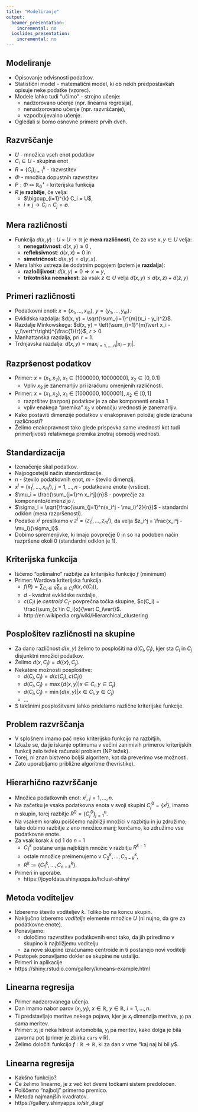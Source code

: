 ```yaml
---
title: "Modeliranje"
output:
  beamer_presentation:
    incremental: no
  ioslides_presentation:
    incremental: no
---
```


## Modeliranje 

- Opisovanje odvisnosti podatkov.
- Statistični model - matematični model, ki ob nekih predpostavkah opisuje neke podatke (vzorec).
- Modele lahko tudi "učimo" - strojno učenje:
  - nadzorovano učenje (npr. linearna regresija),
  - nenadzorovano učenje (npr. razvrščanje),
  - vzpodbujevalno učenje.
- Ogledali si bomo osnovne primere prvih dveh.

## Razvrščanje

- $U$ - množica vseh enot podatkov
- $C_i \subseteq U$ - skupina enot
- $R = \{C_i\}_{i=1}^{k}$ - razvrstitev
- $\Phi$ - množica dopustnih razvrstitev
- $P: \Phi \mapsto \mathbb{R}_{0}^{+}$ - kriterijska funkcija
- $R$ je **razbitje**, če velja:
  - $\bigcup_{i=1}^{k} C_i = U$,
  - $i \neq j \rightarrow C_i \cap C_j = \emptyset$.

## Mera različnosti

- Funkcija $d(x, y): U \times U \to \mathbb{R}$ je **mera različnosti**, če za vse $x, y \in U$ velja:
  - **nenegativnost**: $d(x, y) \geq 0$ , 
  - **refleksivnost**: $d(x, x) = 0$ in  
  - **simetričnost**: $d(x, y) = d(y, x)$.
- Mera lahko ustreza še dodatnim pogojem (potem je **razdalja**):
  - **razločljivost**: $d(x, y) = 0 \Rightarrow x = y$,
  - **trikotniška neenakost**: za vsak $z \in U$ velja $d(x,y) \leq d(x,z) + d(z, y)$ 

## Primeri različnosti

- Podatkovni enoti: $x=(x_1, \ldots, x_m)$, $y = (y_1, \ldots, y_m)$.
- Evklidska razdalja: $d(x, y) = \sqrt{\sum_{i=1}^{m}(x_i - y_i)^2}$.
- Razdalje Minkowskega: $d(x, y) = \left(\sum_{i=1}^{m}\vert x_i - y_i\vert^r\right)^{\frac{1}{r}}$, $r > 0$.
- Manhattanska razdalja, pri $r = 1$.
- Trdnjavska razdalja: $d(x, y) = \max_{i=1, \ldots, n}\vert x_i - y_i\vert$.

## Razpršenost podatkov

- Primer: $x=(x_1, x_2)$, $x_1 \in [1000000, 10000000]$, $x_2 \in [0, 0.1]$
  - Vpliv $x_2$ je zanemarljiv pri izračunu omenjenih različnosti.
- Primer: $x=(x_1, x_2)$, $x_1 \in [1000000, 1000001]$, $x_2 \in [0, 1]$
  - razpršitev (razpon) podatkov je za obe komponenti enaka 1
  - vpliv enakega "premika" $x_2$ v območju vrednosti je zanemarljiv.
- Kako postaviti dimenzije podatkov v enakopraven položaj glede izračuna različnosti?
- Želimo enakopravnost tako glede prispevka same vrednosti kot tudi primerljivosti relativnega premika znotraj območij vrednosti.

## Standardizacija

- Izenačenje skal podatkov.
- Najpogostejši način standardizacije.
- $n$ - število podatkovnih enot, $m$ - število dimenzij.
- $x^j = (x_1^j, \ldots, x_m^j)$, $j = 1, ..., n$ - podatkovne enote (vrstice).
- $\mu_i = \frac{\sum_{j=1}^n x_i^j}{n}$ - povprečje za komponento/dimenzijo $i$.
- $\sigma_i = \sqrt{\frac{\sum_{j=1}^n(x_i^j - \mu_i)^2}{n}}$ - standardni odklon (mera razpršenosti).
- Podatke $x^j$ preslikamo v $z^j = (z_1^j, \ldots, z_m^j)$, da velja $z_i^j = \frac{x_i^j - \mu_i}{\sigma_i}$.
- Dobimo spremenjivke, ki imajo povprečje 0 in so na podoben način razpršene okoli 0 (standardni odklon je 1).

## Kriterijska funkcija

- Iščemo "optimalno" razbitje za kriterijsko funkcijo $f$ (minimum)
- Primer: Wardova kriterijska funkcija
  - $f(R) = \sum_{C_i \in R}\sum_{x \in C_i}d(x, c(C_i))$,
  - $d$ - kvadrat evklidske razdalje,
  - $c(C_i)$ je *centroid* $C_i$- povprečna točka skupine, $c(C_i) = \frac{\sum_{x \in C_i}x}{\vert C_i\vert}$.
  - http://en.wikipedia.org/wiki/Hierarchical_clustering

## Posplošitev različnosti na skupine

- Za dano različnost $d(x, y)$ želimo to posplošiti na $d(C_i, C_j)$, kjer sta $C_i$ in $C_j$ disjunktni množici podatkov.
- Želimo $d(x, C_j) = d(\{x\}, C_j)$.
- Nekatere možnosti posplošitve:
  - $d(C_i, C_j) = d(c(C_i), c(C_j))$
  - $d(C_i, C_j) = \max \{d(x, y) | x \in C_i, y \in C_j\}$    
  - $d(C_i, C_j) = \min \{d(x, y) | x \in C_i, y \in C_j\}$    
  - ...
- S takšnimi posplošitvami lahko pridelamo različne kriterijske funkcije.

## Problem razvrščanja

- V splošnem imamo pač neko kriterijsko funkcijo na razbitjih.
- Izkaže se, da je iskanje optimuma v večini zanimivih primerov kriterijskih funkcij zelo težek računski problem (NP težek).
- Torej, ni znan bistveno boljši algoritem, kot da preverimo vse možnosti.
- Zato uporabljamo približne algoritme (hevristike).

## Hierarhično razvrščanje

- Množica podatkovnih enot: $x^j$, $j = 1, \ldots, n$.
- Na začetku je vsaka podatkovna enota v svoji skupini $C_j^0 = \{x^j\}$, imamo $n$ skupin, torej razbitje $R^0 = \{ C_j^0\}_{j=1}^n$.
- Na vsakem koraku poiščemo najbližji množici v razbitju in ju združimo; tako dobimo razbitje z eno množico manj; končamo, ko združimo vse podatkovne enote.
- Za vsak korak $k$ od $1$ do $n-1$ 
  - $C_1^k$ postane unija najbližjih množic v razbitju $R^{k-1}$
  - ostale množice preimenujemo v $C_2^k, \ldots, C_{n - k}^k$,
  - $R^k := \{C_1^k, \ldots, C_{n-k}^k\}$.
- Primeri in uporabe.
  - https://joyofdata.shinyapps.io/hclust-shiny/

## Metoda voditeljev

- Izberemo število voditeljev $k$. Toliko bo na koncu skupin.
- Naključno izberemo *voditelje* elemente množice $U$ (ni nujno, da gre za podatkovne enote). 
- Ponavljamo: 
  - določimo razvrstitev podatkovnih enot tako, da jih priredimo v skupino k najbližjemu voditelju
  - za nove skupine izračunamo centroide in ti postanejo novi voditelji
- Postopek ponavljamo dokler se skupine ne ustalijo.
- Primeri in aplikacije
- https://shiny.rstudio.com/gallery/kmeans-example.html

## Linearna regresija

- Primer nadzorovanega učenja.
- Dan imamo nabor parov $(x_i, y_i)$, $x\in \mathbb{R}$, $y \in \mathbb{R}$, $i = 1, \ldots, n$.
- Ti predstavljajo meritve nekega pojava, kjer je $x_i$ dimenzija meritve, $y_i$ pa sama meritev.
- Primer: $x_i$ je neka hitrost avtomobila, $y_i$ pa meritev, kako dolga je bila zavorna pot (primer je zbirka `cars` v R).
- Želimo določiti funkcijo $f: \mathbb{R} \to \mathbb{R}$, ki za dan $x$ vrne "kaj naj bi bil $y$$.

## Linearna regresija

- Kakšno funkcijo?
- Če želimo linearno, je z več kot dvemi točkami sistem predoločen.
- Poiščemo "najbolj" primerno premico.
- Metoda najmanjših kvadratov.
- https://gallery.shinyapps.io/slr_diag/

